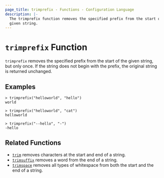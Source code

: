 ```yaml
---
page_title: trimprefix - Functions - Configuration Language
description: |-
  The trimprefix function removes the specified prefix from the start of a
  given string.
---
```


# `trimprefix` Function

`trimprefix` removes the specified prefix from the start of the given string, but only once. If the string does not begin with the prefix, the original string is returned unchanged.

## Examples

```
> trimprefix("helloworld", "hello")
world
```

```
> trimprefix("helloworld", "cat")
helloworld
```

```
> trimprefix("--hello", "-")
-hello
```

## Related Functions

* [`trim`](/terraform/language/reference/functions/trim) removes characters at the start and end of a string.
* [`trimsuffix`](/terraform/language/reference/functions/trimsuffix) removes a word from the end of a string.
* [`trimspace`](/terraform/language/reference/functions/trimspace) removes all types of whitespace from
  both the start and the end of a string.
